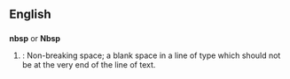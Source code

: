 ==English==
==={{Abbreviation}}===
'''nbsp''' or '''Nbsp'''
#{{HTML}}: Non-breaking space; a blank space in a line of type which should not be at the very end of the line of text.